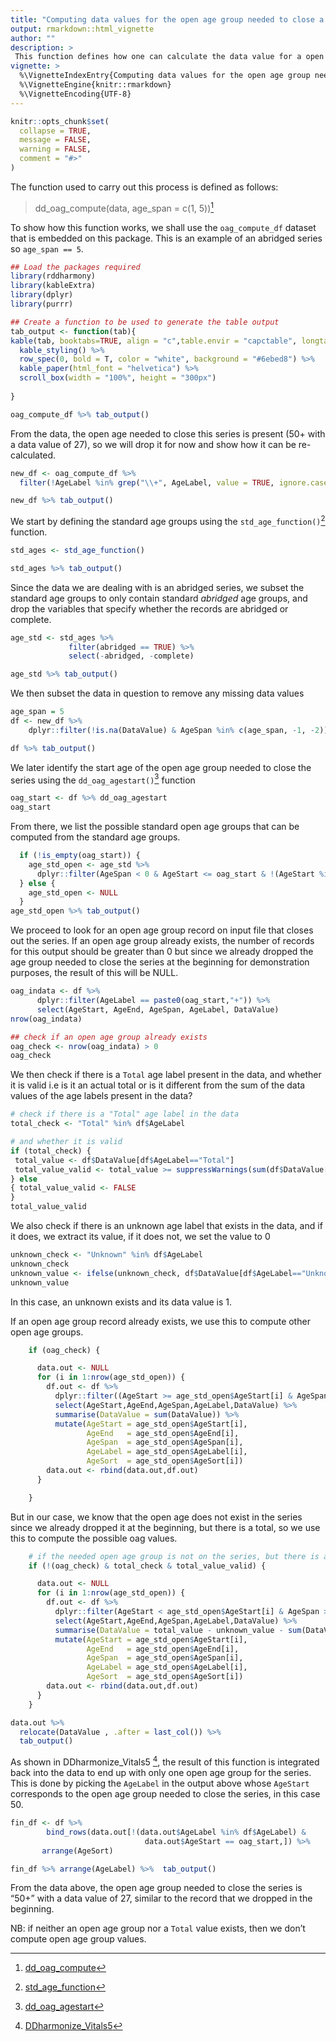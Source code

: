 ```yaml
---
title: "Computing data values for the open age group needed to close a series"
output: rmarkdown::html_vignette
author: ""
description: >
 This function defines how one can calculate the data value for a open age group needed to close the series, in cases where it does not exist.
vignette: >
  %\VignetteIndexEntry{Computing data values for the open age group needed to close a series}
  %\VignetteEngine{knitr::rmarkdown}
  %\VignetteEncoding{UTF-8}
---
```


```r
knitr::opts_chunk$set(
  collapse = TRUE,
  message = FALSE,
  warning = FALSE,
  comment = "#>"
)
```

The function used to carry out this process is defined as follows:

> dd_oag_compute(data, age_span = c(1, 5))[^1]

To show how this function works, we shall use the `oag_compute_df` dataset that is embedded on this package. This is an example of an abridged series so `age_span == 5`. 

```r
## Load the packages required
library(rddharmony)
library(kableExtra)
library(dplyr)
library(purrr)

## Create a function to be used to generate the table output
tab_output <- function(tab){
kable(tab, booktabs=TRUE, align = "c",table.envir = "capctable", longtable = TRUE) %>%
  kable_styling() %>%
  row_spec(0, bold = T, color = "white", background = "#6ebed8") %>% 
  kable_paper(html_font = "helvetica") %>%
  scroll_box(width = "100%", height = "300px")
  
}


```

```r
oag_compute_df %>% tab_output()
```


From the data, the open age needed to close this series is present (50+ with a data value of 27), so we will drop it for now and show how it can be re-calculated.

```r
new_df <- oag_compute_df %>% 
  filter(!AgeLabel %in% grep("\\+", AgeLabel, value = TRUE, ignore.case = TRUE))

new_df %>% tab_output()


```


We start by defining the standard age groups using the `std_age_function()`[^2] function. 


```r
std_ages <- std_age_function()

std_ages %>% tab_output()

```


Since the data we are dealing with is an abridged series, we subset the standard age groups to only contain standard *abridged* age groups, and drop the variables that specify whether the records are abridged or complete.


```r
age_std <- std_ages %>%
             filter(abridged == TRUE) %>%
             select(-abridged, -complete)

age_std %>% tab_output()

```


We then subset the data in question to remove any missing data values


```r
age_span = 5
df <- new_df %>%
    dplyr::filter(!is.na(DataValue) & AgeSpan %in% c(age_span, -1, -2))

df %>% tab_output()

```


We later identify the start age of the open age group needed to close the series using the `dd_oag_agestart()`[^3] function


```r
oag_start <- df %>% dd_oag_agestart
oag_start
```

From there, we list the possible standard open age groups that can be computed from the standard age groups.


```r
  if (!is_empty(oag_start)) {
    age_std_open <- age_std %>%
      dplyr::filter(AgeSpan < 0 & AgeStart <= oag_start & !(AgeStart %in% c(-2,0)))
  } else {
    age_std_open <- NULL
  }
age_std_open %>% tab_output()
```


We proceed to look for an open age group record on input file that closes out the series. If an open age group already exists, the number of records for this output should be greater than 0 but since we already dropped the age group needed to close the series at the beginning for demonstration purposes, the result of this will be NULL. 


```r
oag_indata <- df %>%
      dplyr::filter(AgeLabel == paste0(oag_start,"+")) %>%
      select(AgeStart, AgeEnd, AgeSpan, AgeLabel, DataValue)
nrow(oag_indata)

## check if an open age group already exists
oag_check <- nrow(oag_indata) > 0
oag_check
```


We then check if there is a `Total` age label present in the data, and whether it is valid i.e is it an actual total or is it different from the sum of the data values of the age labels present in the data?


```r
# check if there is a "Total" age label in the data
total_check <- "Total" %in% df$AgeLabel

# and whether it is valid
if (total_check) {
 total_value <- df$DataValue[df$AgeLabel=="Total"]
 total_value_valid <- total_value >= suppressWarnings(sum(df$DataValue[df$AgeSpan == age_span]))
} else 
{ total_value_valid <- FALSE 
}
total_value_valid
```

We also check if there is an unknown age label that exists in the data, and if it does, we extract its value, if it does not, we set the value to 0


```r
unknown_check <- "Unknown" %in% df$AgeLabel
unknown_check
unknown_value <- ifelse(unknown_check, df$DataValue[df$AgeLabel=="Unknown"], 0)
unknown_value
```
In this case, an unknown exists and its data value is 1.

If an open age group record already exists, we use this to compute other open age groups. 

```r
    if (oag_check) {

      data.out <- NULL
      for (i in 1:nrow(age_std_open)) {
        df.out <- df %>%
          dplyr::filter((AgeStart >= age_std_open$AgeStart[i] & AgeSpan > 0) | AgeLabel==paste0(oag_start,"+")) %>%
          select(AgeStart,AgeEnd,AgeSpan,AgeLabel,DataValue) %>%
          summarise(DataValue = sum(DataValue)) %>%
          mutate(AgeStart = age_std_open$AgeStart[i],
                 AgeEnd   = age_std_open$AgeEnd[i],
                 AgeSpan  = age_std_open$AgeSpan[i],
                 AgeLabel = age_std_open$AgeLabel[i],
                 AgeSort  = age_std_open$AgeSort[i])
        data.out <- rbind(data.out,df.out)
      }

    }
```
 
But in our case, we know that the open age does not exist in the series since we already dropped it at the beginning, but there is a total, so we use this to compute the possible oag values.
 
```r
    # if the needed open age group is not on the series, but there is a total, then use this to compute oag values
    if (!(oag_check) & total_check & total_value_valid) {

      data.out <- NULL
      for (i in 1:nrow(age_std_open)) {
        df.out <- df %>%
          dplyr::filter(AgeStart < age_std_open$AgeStart[i] & AgeSpan > 0) %>%
          select(AgeStart,AgeEnd,AgeSpan,AgeLabel,DataValue) %>%
          summarise(DataValue = total_value - unknown_value - sum(DataValue)) %>%
          mutate(AgeStart = age_std_open$AgeStart[i],
                 AgeEnd   = age_std_open$AgeEnd[i],
                 AgeSpan  = age_std_open$AgeSpan[i],
                 AgeLabel = age_std_open$AgeLabel[i],
                 AgeSort  = age_std_open$AgeSort[i])
        data.out <- rbind(data.out,df.out)
      }
    }

data.out %>% 
  relocate(DataValue , .after = last_col()) %>% 
  tab_output()
```
 

As shown in DDharmonize_Vitals5 [^4], the result of this function is integrated back into the data to end up with only one open age group for the series. This is done by picking the `AgeLabel` in the output above whose `AgeStart` corresponds to the open age group needed to close the series, in this case 50. 


```r
fin_df <- df %>%
        bind_rows(data.out[!(data.out$AgeLabel %in% df$AgeLabel) &
                              data.out$AgeStart == oag_start,]) %>%
       arrange(AgeSort)

fin_df %>% arrange(AgeLabel) %>%  tab_output()
```


From the data above, the open age group needed to close the series is "50+" with a data value of 27, similar to the record that we dropped in the beginning.

NB: if neither an open age group nor a `Total` value exists, then we don't compute open age group values.


[^1]: [dd_oag_compute](https://shelmith-kariuki.github.io/rddharmony/reference/dd_oag_compute.html)

[^2]: [std_age_function](https://shelmith-kariuki.github.io/rddharmony/reference/std_age_function.html)

[^3]: [dd_oag_agestart](https://shelmith-kariuki.github.io/rddharmony/reference/dd_oag_agestart.html)

[^4]: [DDharmonize_Vitals5](https://shelmith-kariuki.github.io/rddharmony/reference/DDharmonize_Vitals5.html)
